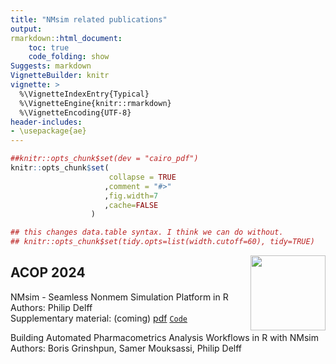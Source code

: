```yaml
---
title: "NMsim related publications"
output:
rmarkdown::html_document:
    toc: true
    code_folding: show
Suggests: markdown
VignetteBuilder: knitr
vignette: >
  %\VignetteIndexEntry{Typical}
  %\VignetteEngine{knitr::rmarkdown}
  %\VignetteEncoding{UTF-8}
header-includes:
- \usepackage{ae}
---
```


```r
##knitr::opts_chunk$set(dev = "cairo_pdf")
knitr::opts_chunk$set(
                      collapse = TRUE
                     ,comment = "#>"
                     ,fig.width=7
                     ,cache=FALSE
                  )

## this changes data.table syntax. I think we can do without.
## knitr::opts_chunk$set(tidy.opts=list(width.cutoff=60), tidy=TRUE)
```

<img src='../man/figures/NMsimlogo240.png' align="right" height="120" />


## ACOP 2024

NMsim - Seamless Nonmem Simulation Platform in R  
Authors: Philip Delff  
Supplementary material: (coming)
[pdf](https://github.com/NMautoverse/NMsim/blob/main/publications/ACOP2024/NMsim_general_web.pdf)
[`Code`](https://github.com/NMautoverse/NMsim/blob/main/publications/ACOP2024/NMsim_general_html.Rmd)

Building Automated Pharmacometrics Analysis Workflows in R with NMsim  
Authors: Boris Grinshpun, Samer Mouksassi, Philip Delff  
